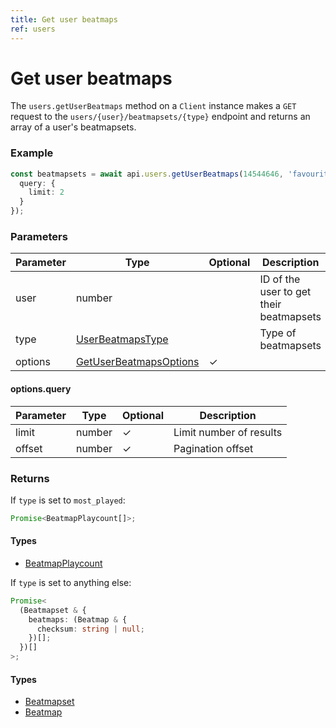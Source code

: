 ```yaml
---
title: Get user beatmaps
ref: users
---
```


# Get user beatmaps

The `users.getUserBeatmaps` method on a `Client` instance makes a `GET` request to the `users/{user}/beatmapsets/{type}` endpoint and returns an array of a user's beatmapsets.

### Example

```ts
const beatmapsets = await api.users.getUserBeatmaps(14544646, 'favourite', {
  query: {
    limit: 2
  }
});
```

### Parameters

| Parameter | Type                                                            | Optional | Description                             |
| --------- | --------------------------------------------------------------- | -------- | --------------------------------------- |
| user      | number                                                          |          | ID of the user to get their beatmapsets |
| type      | [UserBeatmapsType](/references/user-beatmaps-type)              |          | Type of beatmapsets                     |
| options   | [GetUserBeatmapsOptions](/references/get-user-beatmaps-options) | ✓        |                                         |

#### options.query

| Parameter | Type   | Optional | Description             |
| --------- | ------ | -------- | ----------------------- |
| limit     | number | ✓        | Limit number of results |
| offset    | number | ✓        | Pagination offset       |

### Returns

If `type` is set to `most_played`:

```ts
Promise<BeatmapPlaycount[]>;
```

#### Types

- [BeatmapPlaycount](/references/beatmap-playcount)

If `type` is set to anything else:

```ts
Promise<
  (Beatmapset & {
    beatmaps: (Beatmap & {
      checksum: string | null;
    })[];
  })[]
>;
```

#### Types

- [Beatmapset](/references/beatmapset)
- [Beatmap](/references/beatmap)
